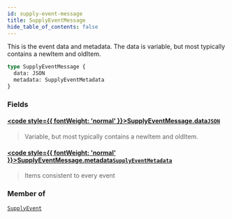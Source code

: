 ```yaml
---
id: supply-event-message
title: SupplyEventMessage
hide_table_of_contents: false
---
```








This is the event data and metadata.
The data is variable, but most typically contains a newItem and oldItem.

```graphql
type SupplyEventMessage {
  data: JSON
  metadata: SupplyEventMetadata
}
```


### Fields

#### [<code style={{ fontWeight: 'normal' }}>SupplyEventMessage.<b>data</b></code>](#)<Bullet />[`JSON`](/supply/api/graphql-admin/reference/scalars/json) <Badge class="secondary" text="scalar"/>
> Variable, but most typically contains a newItem and oldItem.
> 

#### [<code style={{ fontWeight: 'normal' }}>SupplyEventMessage.<b>metadata</b></code>](#)<Bullet />[`SupplyEventMetadata`](/supply/api/graphql-admin/reference/objects/supply-event-metadata) <Badge class="secondary" text="object"/>
> Items consistent to every event
> 



### Member of

[`SupplyEvent`](/supply/api/graphql-admin/reference/objects/supply-event)  <Badge class="secondary" text="object"/>



